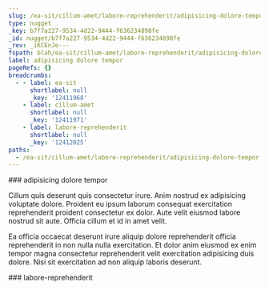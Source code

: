 ```yaml
---
slug: /ea-sit/cillum-amet/labore-reprehenderit/adipisicing-dolore-tempor
type: nugget
_key: b7f7a227-9534-4d22-9444-f636234898fe
_id: nugget/b7f7a227-9534-4d22-9444-f636234898fe
_rev: _iKCEnJe---
fspath: blah/ea-sit/cillum-amet/labore-reprehenderit/adipisicing-dolore-tempor.md
label: adipisicing dolore tempor
pageRefs: {}
breadcrumbs:
  - - label: ea-sit
      shortlabel: null
      _key: '12411968'
    - label: cillum-amet
      shortlabel: null
      _key: '12411971'
    - label: labore-reprehenderit
      shortlabel: null
      _key: '12412025'
paths:
  - /ea-sit/cillum-amet/labore-reprehenderit/adipisicing-dolore-tempor
---
```


<NuggetArea>
<Nugget slug="/ea-sit/cillum-amet/labore-reprehenderit/adipisicing-dolore-tempor" type="nugget" _key="b7f7a227-9534-4d22-9444-f636234898fe" _id="nugget/b7f7a227-9534-4d22-9444-f636234898fe" _rev="_iKCEnJe---" fspath="blah/ea-sit/cillum-amet/labore-reprehenderit/adipisicing-dolore-tempor.md" label="adipisicing dolore tempor" paths="/ea-sit/cillum-amet/labore-reprehenderit/adipisicing-dolore-tempor">
<NuggetBody>
### adipisicing dolore tempor

Cillum quis deserunt quis consectetur irure. Anim nostrud ex adipisicing voluptate dolore. Proident eu ipsum laborum consequat exercitation reprehenderit proident consectetur ex dolor. Aute velit eiusmod labore nostrud sit aute. Officia cillum et id in amet velit.

Ea officia occaecat deserunt irure aliquip dolore reprehenderit officia reprehenderit in non nulla nulla exercitation. Et dolor anim eiusmod ex enim tempor magna consectetur reprehenderit velit exercitation adipisicing duis dolore. Nisi sit exercitation ad non aliquip laboris deserunt.

</NuggetBody>
<Breadcrumbs>
<Crumbs>
<Crumb _key="12411968" label="ea-sit" /><Crumb _key="12411971" label="cillum-amet" /><Crumb _key="12412025" label="labore-reprehenderit" />
</Crumbs>
</Breadcrumbs>
</Nugget>

<NuggetsInbound>
</NuggetsInbound>
<NuggetsOutbound>
</NuggetsOutbound>
</NuggetArea>
<PassagesInbound>
<Passage direction="inbound" type="passage" _key="12412025" _id="passage/12412025" _rev="_iKCEnJa--B" label="labore-reprehenderit" passage="labore-reprehenderit" fspath="blah/ea-sit/cillum-amet/labore-reprehenderit" paths="/ea-sit/cillum-amet/labore-reprehenderit" slug="/ea-sit/cillum-amet/labore-reprehenderit">
<NuggetBody>
### labore-reprehenderit

</NuggetBody>
<Breadcrumbs>
<Crumbs>
<Crumb _key="12411968" label="ea-sit" /><Crumb _key="12411971" label="cillum-amet" />
</Crumbs>
</Breadcrumbs>
</Passage>

</PassagesInbound>
<PassagesOutbound>
</PassagesOutbound>